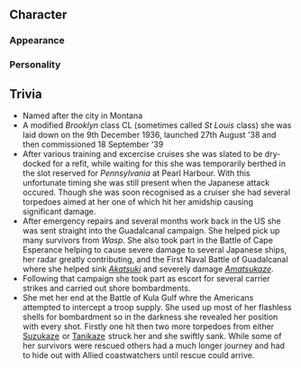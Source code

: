 ==Character==
===Appearance===
===Personality===

==Trivia==
*Named after the city in Montana
*A modified ''Brooklyn'' class CL (sometimes called ''St Louis'' class) she was laid down on the 9th December 1936, launched 27th August '38 and then commissioned 18 September '39
*After various training and excercise cruises she was slated to be dry-docked for a refit, while waiting for this she was temporarily berthed in the slot reserved for ''Pennsylvania'' at Pearl Harbour. With this unfortunate timing she was still present when the Japanese attack occured. Though she was soon recognised as a cruiser she had several torpedoes aimed at her one of which hit her amidship causing significant damage.
*After emergency repairs and several months work back in the US she was sent straight into the Guadalcanal campaign. She helped pick up many survivors from ''Wasp''. She also took part in the Battle of Cape Esperance helping to cause severe damage to several Japanese ships, her radar greatly contributing, and the First Naval Battle of Guadalcanal where she helped sink ''[[Akatsuki]]'' and severely damage ''[[Amatsukaze]]''.
*Following that campaign she took part as escort for several carrier strikes and carried out shore bombardments.
*She met her end at the Battle of Kula Gulf whre the Americans attempted to intercept a troop supply. She used up most of her flashless shells for bombardment so in the darkness she revealed her position with every shot. Firstly one hit then two more torpedoes from either [[Suzukaze]]<span class="nowrap" style="padding-left:0.1em;"></span> or [[Tanikaze]]<span class="nowrap" style="padding-left:0.1em;"></span> struck her and she swiftly sank. While some of her survivors were rescued others had a much longer journey and had to hide out with Allied coastwatchers until rescue could arrive.
